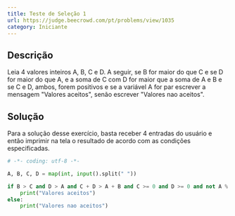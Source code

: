 ```yaml
---
title: Teste de Seleção 1
url: https://judge.beecrowd.com/pt/problems/view/1035
category: Iniciante
---
```


## Descrição

Leia 4 valores inteiros A, B, C e D. A seguir, se B for maior do que C e se D for maior do que A, e a soma de C com D for maior que a soma de A e B e se C e D, ambos, forem positivos e se a variável A for par escrever a mensagem "Valores aceitos", senão escrever "Valores nao aceitos".

## Solução
Para a solução desse exercício, basta receber 4 entradas do usuário e então imprimir na tela o resultado de acordo com as condições especificadas.

```py title="main.py"
# -*- coding: utf-8 -*-

A, B, C, D = map(int, input().split(" "))

if B > C and D > A and C + D > A + B and C >= 0 and D >= 0 and not A % 2:
    print("Valores aceitos")
else:
    print("Valores nao aceitos")
```